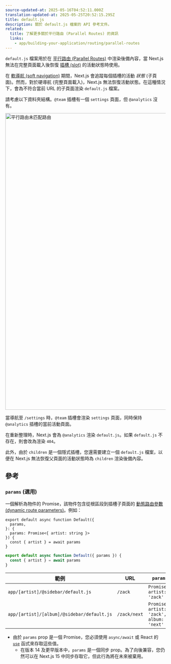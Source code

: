 ```yaml
---
source-updated-at: 2025-05-16T04:52:11.000Z
translation-updated-at: 2025-05-25T20:52:15.295Z
title: default.js
description: 關於 default.js 檔案的 API 參考文件。
related:
  title: 了解更多關於平行路由 (Parallel Routes) 的資訊
  links:
    - app/building-your-application/routing/parallel-routes
---
```


`default.js` 檔案用於在 [平行路由 (Parallel Routes)](/docs/app/building-your-application/routing/parallel-routes) 中渲染後備內容，當 Next.js 無法在完整頁面載入後恢復 [插槽 (slot)](/docs/app/building-your-application/routing/parallel-routes#slots) 的活動狀態時使用。

在 [軟導航 (soft navigation)](/docs/app/building-your-application/routing/linking-and-navigating#5-soft-navigation) 期間，Next.js 會追蹤每個插槽的活動 _狀態_ (子頁面)。然而，對於硬導航 (完整頁面載入)，Next.js 無法恢復活動狀態。在這種情況下，會為不符合當前 URL 的子頁面渲染 `default.js` 檔案。

請考慮以下資料夾結構。`@team` 插槽有一個 `settings` 頁面，但 `@analytics` 沒有。

<Image
  alt="平行路由未匹配路由"
  srcLight="/docs/light/parallel-routes-unmatched-routes.png"
  srcDark="/docs/dark/parallel-routes-unmatched-routes.png"
  width="1600"
  height="930"
/>

當導航至 `/settings` 時，`@team` 插槽會渲染 `settings` 頁面，同時保持 `@analytics` 插槽的當前活動頁面。

在重新整理時，Next.js 會為 `@analytics` 渲染 `default.js`。如果 `default.js` 不存在，則會改為渲染 `404`。

此外，由於 `children` 是一個隱式插槽，您還需要建立一個 `default.js` 檔案，以便在 Next.js 無法恢復父頁面的活動狀態時為 `children` 渲染後備內容。

## 參考

### `params` (選用)

一個解析為物件的 Promise，該物件包含從根區段到插槽子頁面的 [動態路由參數 (dynamic route parameters)](/docs/app/building-your-application/routing/dynamic-routes)。例如：

```tsx filename="app/[artist]/@sidebar/default.js" switcher
export default async function Default({
  params,
}: {
  params: Promise<{ artist: string }>
}) {
  const { artist } = await params
}
```

```jsx filename="app/[artist]/@sidebar/default.js" switcher
export default async function Default({ params }) {
  const { artist } = await params
}
```

| 範例                                      | URL          | `params`                                     |
| ----------------------------------------- | ------------ | -------------------------------------------- |
| `app/[artist]/@sidebar/default.js`         | `/zack`      | `Promise<{ artist: 'zack' }>`                |
| `app/[artist]/[album]/@sidebar/default.js` | `/zack/next` | `Promise<{ artist: 'zack', album: 'next' }>` |

- 由於 `params` prop 是一個 Promise，您必須使用 `async/await` 或 React 的 [`use`](https://react.dev/reference/react/use) 函式來存取這些值。
  - 在版本 14 及更早版本中，`params` 是一個同步 prop。為了向後兼容，您仍然可以在 Next.js 15 中同步存取它，但此行為將在未來被棄用。